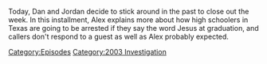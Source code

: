 {{DEFAULTSORT:
    #_EPISODE_0761:December 11, 2003
}}{{Episode
    | title           = December 11, 2003
    | caption         = [https://knowledgefight.libsyn.com/761-december-11-2003 Listen to this episode on Libsyn]
    | episodeNumber   = 761
    | length          = 01:11:42
    | airDate         = December 30, 2022
    | coverageDate    = December 11, 2003
    | episodeType     = [[:Category:2003 Investigation|2003 Investigation]]
    | previousEpisode = [[760: December 9-10, 2003]]
    | nextEpisode     = [[762: December 31, 2022]]
}}

{{Stub}}

Today, Dan and Jordan decide to stick around in the past to close out the week.  In this installment, Alex explains more about how high schoolers in Texas are going to be arrested if they say the word Jesus at graduation, and callers don't respond to a guest as well as Alex probably expected.

[[Category:Episodes]]
[[Category:2003 Investigation]]
